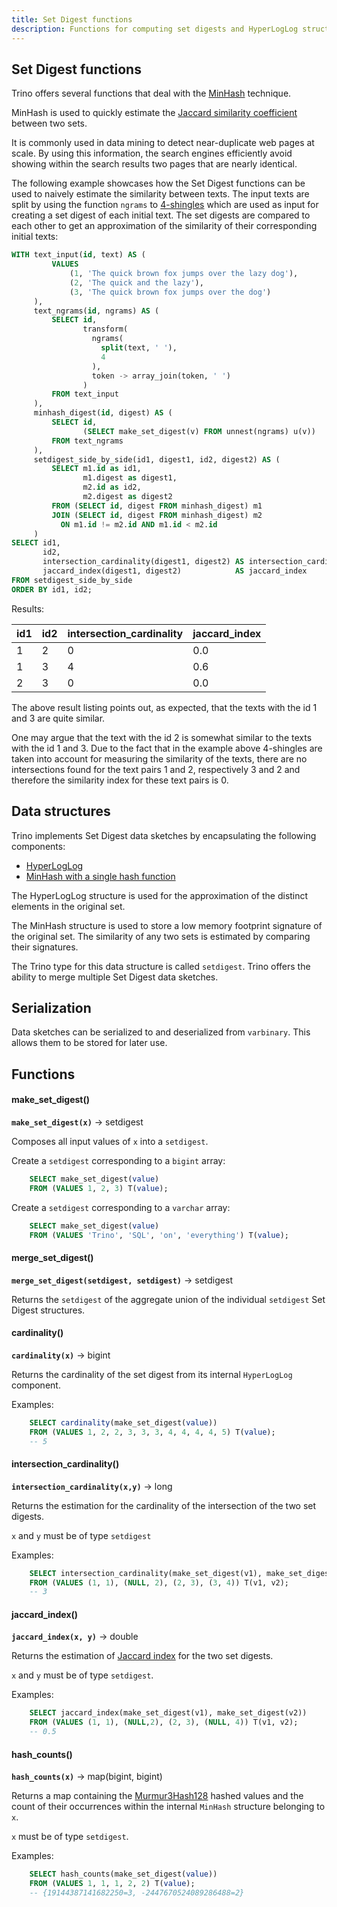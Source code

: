 ```yaml
---
title: Set Digest functions
description: Functions for computing set digests and HyperLogLog structures.
---
```


## Set Digest functions

Trino offers several functions that deal with the
[MinHash](https://en.wikipedia.org/wiki/MinHash) technique.

MinHash is used to quickly estimate the [Jaccard similarity
coefficient](https://en.wikipedia.org/wiki/Jaccard_index) between two
sets.

It is commonly used in data mining to detect near-duplicate web pages at
scale. By using this information, the search engines efficiently avoid
showing within the search results two pages that are nearly identical.

The following example showcases how the Set Digest functions can be used
to naively estimate the similarity between texts. The input texts are
split by using the function `ngrams` to
[4-shingles](https://en.wikipedia.org/wiki/W-shingling) which are used
as input for creating a set digest of each initial text. The set digests
are compared to each other to get an approximation of the similarity of
their corresponding initial texts:

```sql
WITH text_input(id, text) AS (
         VALUES
             (1, 'The quick brown fox jumps over the lazy dog'),
             (2, 'The quick and the lazy'),
             (3, 'The quick brown fox jumps over the dog')
     ),
     text_ngrams(id, ngrams) AS (
         SELECT id,
                transform(
                  ngrams(
                    split(text, ' '),
                    4
                  ),
                  token -> array_join(token, ' ')
                )
         FROM text_input
     ),
     minhash_digest(id, digest) AS (
         SELECT id,
                (SELECT make_set_digest(v) FROM unnest(ngrams) u(v))
         FROM text_ngrams
     ),
     setdigest_side_by_side(id1, digest1, id2, digest2) AS (
         SELECT m1.id as id1,
                m1.digest as digest1,
                m2.id as id2,
                m2.digest as digest2
         FROM (SELECT id, digest FROM minhash_digest) m1
         JOIN (SELECT id, digest FROM minhash_digest) m2
           ON m1.id != m2.id AND m1.id < m2.id
     )
SELECT id1,
       id2,
       intersection_cardinality(digest1, digest2) AS intersection_cardinality,
       jaccard_index(digest1, digest2)            AS jaccard_index
FROM setdigest_side_by_side
ORDER BY id1, id2;
```
Results:  

| id1 | id2 | intersection_cardinality | jaccard_index |
|-----|-----|--------------------------|---------------|
|  1  |  2  |            0             |      0.0      |
|  1  |  3  |            4             |      0.6      |
|  2  |  3  |            0             |      0.0      |

The above result listing points out, as expected, that the texts with
the id 1 and 3 are quite similar.

One may argue that the text with the id 2 is somewhat similar to the
texts with the id 1 and 3. Due to the fact that in the example above
4-shingles are taken into account for measuring the similarity of the
texts, there are no intersections found for the text pairs 1 and 2,
respectively 3 and 2 and therefore the similarity index for
these text pairs is 0.

## Data structures

Trino implements Set Digest data sketches by encapsulating the following
components:

-   [HyperLogLog](https://en.wikipedia.org/wiki/HyperLogLog)
-   [MinHash with a single hash
    function](http://en.wikipedia.org/wiki/MinHash#Variant_with_a_single_hash_function)

The HyperLogLog structure is used for the approximation of the distinct
elements in the original set.

The MinHash structure is used to store a low memory footprint signature
of the original set. The similarity of any two sets is estimated by
comparing their signatures.

The Trino type for this data structure is called `setdigest`. Trino
offers the ability to merge multiple Set Digest data sketches.

## Serialization

Data sketches can be serialized to and deserialized from `varbinary`.
This allows them to be stored for later use.

## Functions

#### make_set_digest()
**``make_set_digest(x)``** → setdigest

Composes all input values of `x` into a `setdigest`.

Create a `setdigest` corresponding to a `bigint` array:
```sql
    SELECT make_set_digest(value)
    FROM (VALUES 1, 2, 3) T(value);
```
Create a `setdigest` corresponding to a `varchar` array:

```sql
    SELECT make_set_digest(value)
    FROM (VALUES 'Trino', 'SQL', 'on', 'everything') T(value);
```


#### merge_set_digest()
**``merge_set_digest(setdigest, setdigest)``** → setdigest

Returns the `setdigest` of the aggregate union of the individual
`setdigest` Set Digest structures.

#### cardinality()
**``cardinality(x)``** → bigint

Returns the cardinality of the set digest from its internal
`HyperLogLog` component.

Examples:
```sql
    SELECT cardinality(make_set_digest(value))
    FROM (VALUES 1, 2, 2, 3, 3, 3, 4, 4, 4, 4, 5) T(value);
    -- 5
```

#### intersection_cardinality()
**``intersection_cardinality(x,y)``** → long

Returns the estimation for the cardinality of the intersection of the
two set digests.

`x` and `y` must be of type `setdigest`

Examples:
```sql
    SELECT intersection_cardinality(make_set_digest(v1), make_set_digest(v2))
    FROM (VALUES (1, 1), (NULL, 2), (2, 3), (3, 4)) T(v1, v2);
    -- 3
```

#### jaccard_index()
**``jaccard_index(x, y)``** → double

Returns the estimation of [Jaccard
index](https://en.wikipedia.org/wiki/Jaccard_index) for the two set
digests.

`x` and `y` must be of type `setdigest`.

Examples:
```sql
    SELECT jaccard_index(make_set_digest(v1), make_set_digest(v2))
    FROM (VALUES (1, 1), (NULL,2), (2, 3), (NULL, 4)) T(v1, v2);
    -- 0.5
```

#### hash_counts()
**``hash_counts(x)``** → map(bigint, bigint)

Returns a map containing the
[Murmur3Hash128](https://en.wikipedia.org/wiki/MurmurHash#MurmurHash3)
hashed values and the count of their occurrences within the internal
`MinHash` structure belonging to `x`.

`x` must be of type `setdigest`.

Examples:
```sql
    SELECT hash_counts(make_set_digest(value))
    FROM (VALUES 1, 1, 1, 2, 2) T(value);
    -- {19144387141682250=3, -2447670524089286488=2}
```
